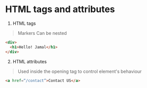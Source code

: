 # HTML tags and attributes

1. HTML tags 
> Markers
> Can be nested

```HTML
<div>
  <h1>Hello! Jamal</h1>
</div>
```

2. HTML attributes
> Used inside the opening tag to control element's behaviour

```HTML
<a href=“/contact”>Contact US</a>
```